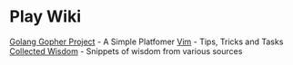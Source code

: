 = Play Wiki =
[[Golang Gopher Project]] - A Simple Platfomer
[[Vim]] - Tips, Tricks and Tasks
[[ Collected Wisdom ]] - Snippets of wisdom from various sources
